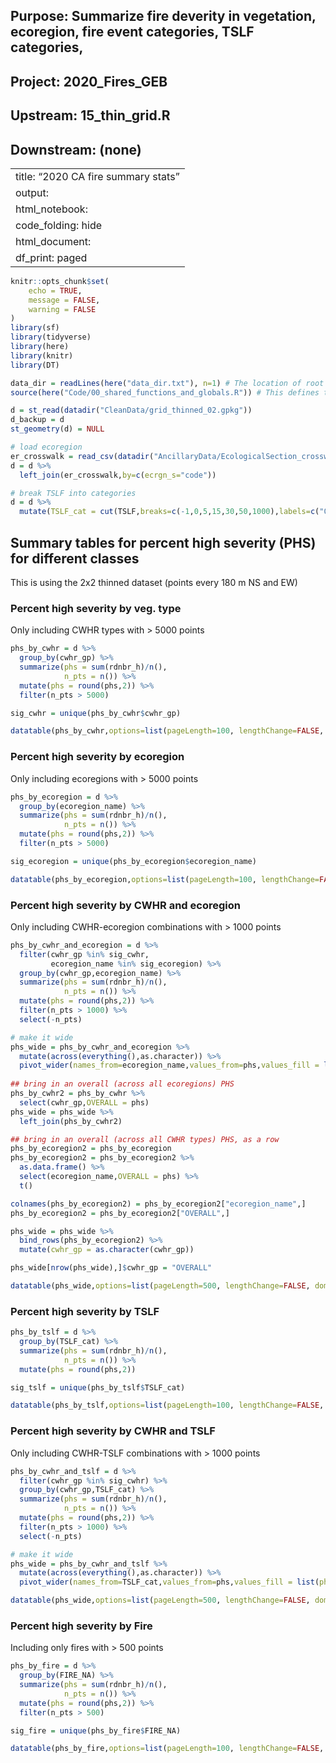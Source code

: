 ## Purpose: Summarize fire deverity in vegetation, ecoregion, fire event categories, TSLF categories,
## Project: 2020_Fires_GEB
## Upstream: 15_thin_grid.R
## Downstream: (none)


---
title: "2020 CA fire summary stats"
output:
  html_notebook:
    code_folding: hide
  html_document:
    df_print: paged
---

```r

knitr::opts_chunk$set(
	echo = TRUE,
	message = FALSE,
	warning = FALSE
)
library(sf)
library(tidyverse)
library(here)
library(knitr)
library(DT)

data_dir = readLines(here("data_dir.txt"), n=1) # The location of root of the data directory on your computer should be specified in "data_dir.txt" (ignored by git)
source(here("Code/00_shared_functions_and_globals.R")) # This defines the function `datadir()` which makes it easy to refer to data that is stored outside the repo

d = st_read(datadir("CleanData/grid_thinned_02.gpkg"))
d_backup = d
st_geometry(d) = NULL

# load ecoregion
er_crosswalk = read_csv(datadir("AncillaryData/EcologicalSection_crosswalk.csv"))
d = d %>%
  left_join(er_crosswalk,by=c(ecrgn_s="code"))

# break TSLF into categories
d = d %>%
  mutate(TSLF_cat = cut(TSLF,breaks=c(-1,0,5,15,30,50,1000),labels=c("0","1-5","6-15","16-30","31-50","50+"), include.lowest=TRUE))


```


## Summary tables for percent high severity (PHS) for different classes
This is using the 2x2 thinned dataset (points every 180 m NS and EW)

### Percent high severity by veg. type
Only including CWHR types with > 5000 points

```r
phs_by_cwhr = d %>%
  group_by(cwhr_gp) %>%
  summarize(phs = sum(rdnbr_h)/n(),
            n_pts = n()) %>%
  mutate(phs = round(phs,2)) %>%
  filter(n_pts > 5000)

sig_cwhr = unique(phs_by_cwhr$cwhr_gp)

datatable(phs_by_cwhr,options=list(pageLength=100, lengthChange=FALSE, dom='t', columnDefs =          list(list(className = 'dt-center', targets = "_all"))), width=500)
```
### Percent high severity by ecoregion
Only including ecoregions with > 5000 points
```r
phs_by_ecoregion = d %>%
  group_by(ecoregion_name) %>%
  summarize(phs = sum(rdnbr_h)/n(),
            n_pts = n()) %>%
  mutate(phs = round(phs,2)) %>%
  filter(n_pts > 5000)

sig_ecoregion = unique(phs_by_ecoregion$ecoregion_name)

datatable(phs_by_ecoregion,options=list(pageLength=100, lengthChange=FALSE, dom='t', columnDefs =          list(list(className = 'dt-center', targets = "_all"))), width=500)
```
### Percent high severity by CWHR and ecoregion
Only including CWHR-ecoregion combinations with > 1000 points
```r
phs_by_cwhr_and_ecoregion = d %>%
  filter(cwhr_gp %in% sig_cwhr,
         ecoregion_name %in% sig_ecoregion) %>%
  group_by(cwhr_gp,ecoregion_name) %>%
  summarize(phs = sum(rdnbr_h)/n(),
            n_pts = n()) %>%
  mutate(phs = round(phs,2)) %>%
  filter(n_pts > 1000) %>%
  select(-n_pts)

# make it wide
phs_wide = phs_by_cwhr_and_ecoregion %>%
  mutate(across(everything(),as.character)) %>%
  pivot_wider(names_from=ecoregion_name,values_from=phs,values_fill = list(phs="--"))
  
## bring in an overall (across all ecoregions) PHS
phs_by_cwhr2 = phs_by_cwhr %>%
  select(cwhr_gp,OVERALL = phs)
phs_wide = phs_wide %>%
  left_join(phs_by_cwhr2)

## bring in an overall (across all CWHR types) PHS, as a row
phs_by_ecoregion2 = phs_by_ecoregion
phs_by_ecoregion2 = phs_by_ecoregion2 %>%
  as.data.frame() %>%
  select(ecoregion_name,OVERALL = phs) %>%
  t()

colnames(phs_by_ecoregion2) = phs_by_ecoregion2["ecoregion_name",]
phs_by_ecoregion2 = phs_by_ecoregion2["OVERALL",]

phs_wide = phs_wide %>%
  bind_rows(phs_by_ecoregion2) %>%
  mutate(cwhr_gp = as.character(cwhr_gp))

phs_wide[nrow(phs_wide),]$cwhr_gp = "OVERALL"

datatable(phs_wide,options=list(pageLength=500, lengthChange=FALSE, dom='t', columnDefs =          list(list(className = 'dt-center', targets = "_all"))), width=500)
```

### Percent high severity by TSLF
```r
phs_by_tslf = d %>%
  group_by(TSLF_cat) %>%
  summarize(phs = sum(rdnbr_h)/n(),
            n_pts = n()) %>%
  mutate(phs = round(phs,2))

sig_tslf = unique(phs_by_tslf$TSLF_cat)

datatable(phs_by_tslf,options=list(pageLength=100, lengthChange=FALSE, dom='t', columnDefs =          list(list(className = 'dt-center', targets = "_all"))), width=500)
```

### Percent high severity by CWHR and TSLF
Only including CWHR-TSLF combinations with > 1000 points
```r
phs_by_cwhr_and_tslf = d %>%
  filter(cwhr_gp %in% sig_cwhr) %>%
  group_by(cwhr_gp,TSLF_cat) %>%
  summarize(phs = sum(rdnbr_h)/n(),
            n_pts = n()) %>%
  mutate(phs = round(phs,2)) %>%
  filter(n_pts > 1000) %>%
  select(-n_pts)

# make it wide
phs_wide = phs_by_cwhr_and_tslf %>%
  mutate(across(everything(),as.character)) %>%
  pivot_wider(names_from=TSLF_cat,values_from=phs,values_fill = list(phs="--"))

datatable(phs_wide,options=list(pageLength=500, lengthChange=FALSE, dom='t', columnDefs =          list(list(className = 'dt-center', targets = "_all"))), width=500)
```


### Percent high severity by Fire
Including only fires with > 500 points
```r
phs_by_fire = d %>%
  group_by(FIRE_NA) %>%
  summarize(phs = sum(rdnbr_h)/n(),
            n_pts = n()) %>%
  mutate(phs = round(phs,2)) %>%
  filter(n_pts > 500)

sig_fire = unique(phs_by_fire$FIRE_NA)

datatable(phs_by_fire,options=list(pageLength=100, lengthChange=FALSE, dom='t', columnDefs =          list(list(className = 'dt-center', targets = "_all"))), width=500)
```